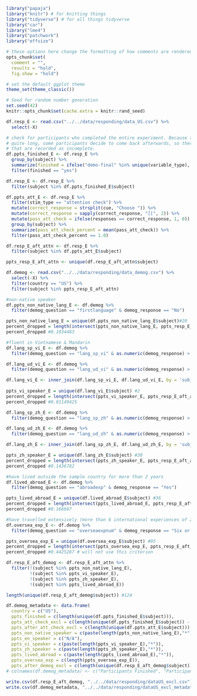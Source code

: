 ```r
library("papaja")
library("knitr") # for knitting things
library("tidyverse") # for all things tidyverse
library("car")
library("lme4")
library("patchwork")
library("effsize")

# these options here change the formatting of how comments are rendered
opts_chunk$set(
  comment = "",
  results = "hold",
  fig.show = "hold")

# set the default ggplot theme 
theme_set(theme_classic())

```

```r
# Seed for random number generation
set.seed(42)
knitr::opts_chunk$set(cache.extra = knitr::rand_seed)
```

```r
df.resp_E <- read.csv("../../data/responding/data_US.csv") %>%
  select(-X)

# check for participants who completed the entire experiment. Because the experiment is
# quite long, some participants decide to come back afterwards, so there are a few files
# that are recorded as incomplete. 
df.ppts_finished_E <- df.resp_E %>% 
  group_by(subject) %>%
  summarize(finished = ifelse("demo-final" %in% unique(variable_type), "yes", "no")) %>%
  filter(finished == "yes")

df.resp_E <- df.resp_E %>%
  filter(subject %in% df.ppts_finished_E$subject) 

df.ppts_att_E <- df.resp_E %>%
  filter(stim_type == "attention check") %>%
  mutate(correct_response = strsplit(cue, "Choose ")) %>%
  mutate(correct_response = sapply(correct_response, "[[", 2)) %>%
  mutate(pass_att_check = ifelse(responses == correct_response, 1, 0)) %>%
  group_by(subject) %>%
  summarize(pass_att_check_percent = mean(pass_att_check)) %>%
  filter(pass_att_check_percent == 1.0)

df.resp_E_aft_attn <- df.resp_E %>%
  filter(subject %in% df.ppts_att_E$subject) 

ppts_resp_E_aft_attn <- unique(df.resp_E_aft_attn$subject)
```

```r
df.demog <- read.csv("../../data/responding/data_demog.csv") %>%
  select(-X) %>%
  filter(country == "US") %>%
  filter(subject %in% ppts_resp_E_aft_attn)
```

```r
#non-native speaker
df.ppts_non_native_lang_E <- df.demog %>%
  filter(demog_question == "firstlanguage" & demog_response == "No")

ppts_non_native_lang_E = unique(df.ppts_non_native_lang_E$subject)#20
percent_dropped = length(intersect(ppts_non_native_lang_E, ppts_resp_E_aft_attn)) / length(ppts_resp_E_aft_attn)
percent_dropped #0.1034483

#fluent in Vietnamese & Mandarin
df.lang_sp_vi_E <- df.demog %>%
  filter(demog_question == "lang_sp_vi" & as.numeric(demog_response) > 4)

df.lang_ud_vi_E <- df.demog %>%
  filter(demog_question == "lang_ud_vi" & as.numeric(demog_response) > 4)

df.lang_vi_E <- inner_join(df.lang_sp_vi_E, df.lang_ud_vi_E, by = 'subject')
         
ppts_vi_speaker_E = unique(df.lang_vi_E$subject) #2
percent_dropped = length(intersect(ppts_vi_speaker_E, ppts_resp_E_aft_attn)) / length(ppts_resp_E_aft_attn)
percent_dropped #0.01149425

df.lang_sp_zh_E <- df.demog %>%
  filter(demog_question == "lang_sp_zh" & as.numeric(demog_response) > 4)

df.lang_ud_zh_E <- df.demog %>%
  filter(demog_question == "lang_ud_zh" & as.numeric(demog_response) > 4)

df.lang_zh_E <- inner_join(df.lang_sp_zh_E, df.lang_ud_zh_E, by = 'subject')

ppts_zh_speaker_E = unique(df.lang_zh_E$subject) #30
percent_dropped = length(intersect(ppts_zh_speaker_E, ppts_resp_E_aft_attn)) / length(ppts_resp_E_aft_attn)
percent_dropped #0.1436782

#have lived outside the sample country for more than 2 years
df.lived_abroad_E <- df.demog %>%
  filter(demog_question == "abroadexp" & demog_response == "Yes")

ppts_lived_abroad_E = unique(df.lived_abroad_E$subject) #36
percent_dropped = length(intersect(ppts_lived_abroad_E, ppts_resp_E_aft_attn)) / length(ppts_resp_E_aft_attn)
percent_dropped #0.166667

#have travelled extensively (more than 6 international experiences of 2 days or longer)
df.oversea_exp_E <- df.demog %>%
  filter(demog_question == "overseaexpnum" & demog_response == "Six or more experiences")

ppts_oversea_exp_E = unique(df.oversea_exp_E$subject) #95
percent_dropped = length(intersect(ppts_oversea_exp_E, ppts_resp_E_aft_attn)) / length(unique(df.resp_E_aft_attn$subject))
percent_dropped #0.4425287 # will not use this criterion

df.resp_E_aft_demog <- df.resp_E_aft_attn %>%
  filter(!(subject %in% ppts_non_native_lang_E),
         !(subject %in% ppts_vi_speaker_E), 
         !(subject %in% ppts_zh_speaker_E),
         !(subject %in% ppts_lived_abroad_E))

length(unique(df.resp_E_aft_demog$subject)) #124

```

```r
df.demog_metadata <- data.frame(
  country = c("US"),
  ppts_finished = c(length(unique(df.ppts_finished_E$subject))),
  ppts_att_check_excl = c(length(unique(df.ppts_finished_E$subject)) - length(unique(df.ppts_att_E$subject))), 
  ppts_after_att_check_excl = c(length(unique(df.ppts_att_E$subject))),
  ppts_non_native_speaker = c(paste(length(ppts_non_native_lang_E),"*")), 
  ppts_en_speaker = c("N/A"),
  ppts_vi_speaker = c(paste(length(ppts_vi_speaker_E),"*")), 
  ppts_zh_speaker = c(paste(length(ppts_zh_speaker_E),"*")), 
  ppts_lived_abroad = c(paste(length(ppts_lived_abroad_E),"*")), 
  ppts_oversea_exp = c(length(ppts_oversea_exp_E)),
  ppts_after_demog_excl = c(length(unique(df.resp_E_aft_demog$subject))))
# colnames(df.demog_metadata) <- c("Participants Finished", "Participants ")
```

```r
write.csv(df.resp_E_aft_demog, "../../data/responding/dataUS_excl.csv")
write.csv(df.demog_metadata, "../../data/responding/dataUS_excl_metadata.csv")
```
